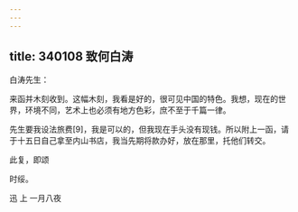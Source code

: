 ```yaml
---
---
---
```

title: 340108 致何白涛
---




白涛先生：

来函并木刻收到。这幅木刻，我看是好的，很可见中国的特色。我想，现在的世界，环境不同，艺术上也必须有地方色彩，庶不至于千篇一律。

先生要我设法旅费[9]，我是可以的，但我现在手头没有现钱。所以附上一函，请于十五日自己拿至内山书店，我当先期将款办好，放在那里，托他们转交。

此复，即颂

时绥。

迅 上 一月八夜